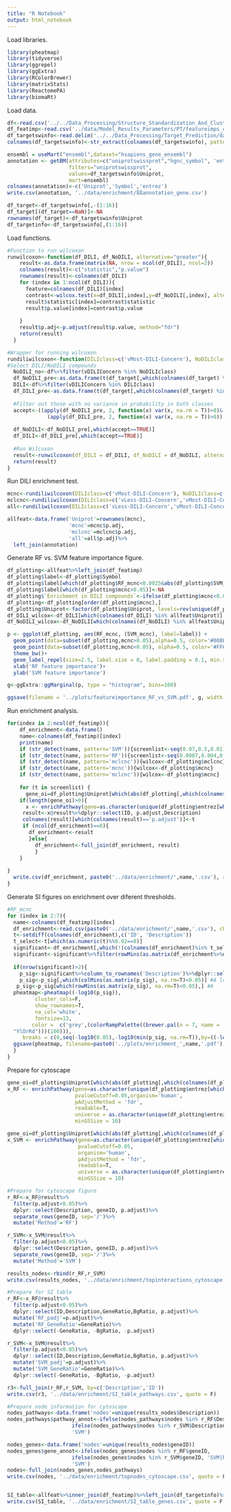 ```yaml
---
title: "R Notebook"
output: html_notebook
---
```

Load libraries.
```r
library(pheatmap)
library(tidyverse)
library(ggrepel)
library(ggExtra)
library(RColorBrewer)
library(matrixStats)
library(ReactomePA)
library(biomaRt)
```
Load data.
```r
df<-read.csv('../../Data_Processing/Structure_Standardization_And_Clustering/data/standardized_compounds_excl_ambiguous.csv')
df_featimp<-read.csv('../data/Model_Results_Parameters/PT/featureimps_coeffs_pt.csv')
df_targetswinfo<-read.delim('../../Data_Processing/Target_Prediction/data/training_set_predicted_targets.txt')
colnames(df_targetswinfo)<-str_extract(colnames(df_targetswinfo), pattern = '\\w+$')

ensembl = useMart("ensembl",dataset="hsapiens_gene_ensembl")
annotation <- getBM(attributes=c("uniprotswissprot","hgnc_symbol", 'entrezgene_id'),
                    filters="uniprotswissprot",
                    values=df_targetswinfo$Uniprot, 
                    mart=ensembl)
colnames(annotation)<-c('Uniprot','Symbol','entrez')
write.csv(annotation, '../data/enrichment/ßßannotation_gene.csv')

df_target<-df_targetswinfo[,-(1:16)]
df_target[(df_target==NaN)]<-NA
rownames(df_target)<-df_targetswinfo$Uniprot
df_targetinfo<-df_targetswinfo[,(1:16)]
```
Load functions.
```r
#Function to run wilcoxon 
runwilcoxon<-function(df_DILI, df_NoDILI, alternative="greater"){
    result<-as.data.frame(matrix(NA, nrow = ncol(df_DILI), ncol=2))
    colnames(result)<-c("statistic","p.value")
    rownames(result)<-colnames(df_DILI)
    for (index in 1:ncol(df_DILI)){
      feature=colnames(df_DILI)[index]
      contrast<-wilcox.test(x=df_DILI[,index],y=df_NoDILI[,index], alternative=alternative)
      result$statistic[index]=contrast$statistic
      result$p.value[index]=contrast$p.value
      
    }
    result$p.adj<-p.adjust(result$p.value, method="fdr")
    return(result)
  }

#Wrapper for running wilcoxon
rundiliwilcoxon<-function(DILIclass=c('vMost-DILI-Concern'), NoDILIclass=c('vNo-DILI-Concern')){
#Select DILI/NoDILI compounds
  NoDILI_no<-df%>%filter(vDILIConcern %in% NoDILIclass)
  df_NoDILI_pre<-as.data.frame(t(df_target[,which(colnames(df_target) %in% NoDILI$PubChem_CID)]))
  DILI<-df%>%filter(vDILIConcern %in% DILIclass)
  df_DILI_pre<-as.data.frame(t(df_target[,which(colnames(df_target) %in% DILI$PubChem_CID)]))
  
  #Filter out those with no variance in probability in both classes
  accept<-((apply(df_NoDILI_pre, 2, function(x) var(x, na.rm = T))>0)&
             (apply(df_DILI_pre, 2, function(x) var(x, na.rm = T))>0))
  
  df_NoDILI<-df_NoDILI_pre[,which(accept==TRUE)]
  df_DILI<-df_DILI_pre[,which(accept==TRUE)]
  
  #Run Wilcoxon
  result<-runwilcoxon(df_DILI = df_DILI, df_NoDILI = df_NoDILI, alternative = "greater")
  return(result)
}
```
Run DILI enrichment test.
```r
mcnc<-rundiliwilcoxon(DILIclass=c('vMost-DILI-Concern'), NoDILIclass=c('vNo-DILI-Concern'))
mclcnc<-rundiliwilcoxon(DILIclass=c('vLess-DILI-Concern','vMost-DILI-Concern'), NoDILIclass=c('vNo-DILI-Concern'))
all<-rundiliwilcoxon(DILIclass=c('vLess-DILI-Concern','vMost-DILI-Concern'), NoDILIclass=c('vNo-DILI-Concern', 'sider_inactive'))

allfeat<-data.frame('Uniprot'=rownames(mcnc),
                    'mcnc'=mcnc$p.adj,
                    'mclcnc'=mclcnc$p.adj,
                    'all'=all$p.adj)%>%
  left_join(annotation)

```
Generate RF vs. SVM feature importance figure.
```r
df_plotting<-allfeat%>%left_join(df_featimp)
df_plotting$label<-df_plotting$Symbol
df_plotting$label[which(df_plotting$RF_mcnc<0.0025&abs(df_plotting$SVM_mcnc)<0.4)]<-NA
df_plotting$label[which(df_plotting$mcnc>0.05)]<-NA
df_plotting$`Enrichment in DILI compounds`<-ifelse(df_plotting$mcnc<0.05,'Significant', 'Insignificant')
df_plotting<-df_plotting[order(df_plotting$mcnc),]
df_plotting$Uniprot<-factor(df_plotting$Uniprot, levels=rev(unique(df_plotting$Uniprot)))
df_DILI_wilcox<-df_DILI[which(colnames(df_DILI) %in% allfeat$Uniprot)]
df_NoDILI_wilcox<-df_NoDILI[which(colnames(df_NoDILI) %in% allfeat$Uniprot)]

p <- ggplot(df_plotting, aes(RF_mcnc, (SVM_mcnc), label=label)) +
  geom_point(data=subset(df_plotting,mcnc>0.05),alpha=0.5, color='#008EA0FF' )+ 
  geom_point(data=subset(df_plotting,mcnc<0.05), alpha=0.5, color='#FF6F00FF' )+ 
  theme_bw()+
  geom_label_repel(size=2.5, label.size = 0, label.padding = 0.1, min.segment.length = 0.1)+
  xlab('RF feature importance')+
  ylab('SVM feature importance')

g<-ggExtra::ggMarginal(p, type = "histogram", bins=100)

ggsave(filename = '../plots/featureimportance_RF_vs_SVM.pdf', g, width = 4.5, height=4.5)
```
Run enrichment analysis.
```r
for(index in 2:ncol(df_featimp)){
    df_enrichment<-data.frame()
    name<-colnames(df_featimp)[index]
    print(name)
    if (str_detect(name, pattern='SVM')){screenlist<-seq(0.07,0.5,0.01)}
    if (str_detect(name, pattern='RF')){screenlist<-seq(0.0007,0.004,0.0001)}
    if (str_detect(name, pattern='mclcnc')){wilcox<-df_plotting$mclcnc}
    if (str_detect(name, pattern='mcnc')){wilcox<-df_plotting$mcnc}
    if (str_detect(name, pattern='mclcnc')){wilcox<-df_plotting$mcnc}
    
    for (t in screenlist) {
      gene_oi=df_plotting$Uniprot[which(abs(df_plotting[,which(colnames(df_plotting)==name)])>t& wilcox<0.05)] 
    if(length(gene_oi)>0){
      x <- enrichPathway(gene=as.character(unique(df_plotting$entrez[which(df_plotting$Uniprot %in% gene_oi)])),pvalueCutoff=0.05,organism='human', pAdjustMethod = 'fdr', readable=T, universe = as.character(unique(df_plotting$entrez)),minGSSize = 10)
     result<-x@result%>%dplyr::select(ID, p.adjust,Description)
     colnames(result)[which(colnames(result)=='p.adjust')]<-t
     if (ncol(df_enrichment)==0){
       df_enrichment<-result
       }else{
         df_enrichment<-full_join(df_enrichment, result)
         }
    }
   
}
  write.csv(df_enrichment, paste0('../data/enrichment/',name,'.csv'), row.names = F)
}
```

Generate SI figures on enrichment over diferent thresholds.
```r
#RF_mcnc
for (index in 2:7){
  name<-colnames(df_featimp)[index]
  df_enrichment<-read.csv(paste0('../data/enrichment/',name,'.csv'), check.names = F)
  t<-setdiff(colnames(df_enrichment),c('ID', 'Description'))
  t_select<-t[which(as.numeric(t)%%0.02==0)]
  significant<-df_enrichment[,which(!(colnames(df_enrichment)%in% t_select))]
  significant<-significant%>%filter(rowMins(as.matrix(df_enrichment%>%dplyr::select(-ID, -Description)), na.rm=T)<0.05)
  
  if(nrow(significant)>2){
    p_sig<-significant%>%column_to_rownames('Description')%>%dplyr::select(-ID)
    p_sig<-p_sig[,which(colMins(as.matrix(p_sig), na.rm=T)<0.05)] #A lot of columns without any significant result!
   p_sig<-p_sig[which(rowMins(as.matrix(p_sig), na.rm=T)<0.05),] #A
  pheatmap<-pheatmap((-log10(p_sig)), 
         cluster_cols=F,
         show_rownames=T,
         na_col='white',
         fontsize=13,
        color =  c('grey',(colorRampPalette((brewer.pal(n = 7, name =
  "YlOrRd")))(100))), 
     breaks = c(0,seq(-log10(0.05),-log10(min(p_sig, na.rm=T)),by=((-log10(min(p_sig, na.rm = T))+log10(0.05))/100))))
  ggsave(pheatmap, filename=paste0('../plots/enrichment_',name,'.pdf'), height = 9, width = 11)
  }
}
```
Prepare for cytoscape
```r
gene_oi=df_plotting$Uniprot[which(abs(df_plotting[,which(colnames(df_plotting)=='RF_mcnc')])>0.0018& wilcox<0.05)] 
x_RF <- enrichPathway(gene=as.character(unique(df_plotting$entrez[which(df_plotting$Uniprot %in% gene_oi)])),
                      pvalueCutoff=0.05,organism='human', 
                      pAdjustMethod = 'fdr', 
                      readable=T, 
                      universe = as.character(unique(df_plotting$entrez)),
                      minGSSize = 10)

gene_oi=df_plotting$Uniprot[which(abs(df_plotting[,which(colnames(df_plotting)=='SVM_mcnc')])>0.23& wilcox<0.05)] 
x_SVM <- enrichPathway(gene=as.character(unique(df_plotting$entrez[which(df_plotting$Uniprot %in% gene_oi)])),
                       pvalueCutoff=0.05,
                       organism='human', 
                       pAdjustMethod = 'fdr', 
                       readable=T, 
                       universe = as.character(unique(df_plotting$entrez)),
                       minGSSize = 10)

#Prepare for cytoscape figure
r_RF<-x_RF@result%>%
  filter(p.adjust<0.05)%>%
  dplyr::select(Description, geneID, p.adjust)%>%
  separate_rows(geneID, sep='/')%>%
  mutate('Method'='RF')

r_SVM<-x_SVM@result%>%
  filter(p.adjust<0.05)%>%
  dplyr::select(Description, geneID, p.adjust)%>%
  separate_rows(geneID, sep='/')%>%
  mutate('Method'='SVM')

results_nodes<-rbind(r_RF,r_SVM)
write.csv(results_nodes, '../data/enrichment/topinteractions_cytoscape.csv', quote = F)

#Prepare for SI table
r_RF<-x_RF@result%>%
  filter(p.adjust<0.05)%>%
  dplyr::select(ID,Description,GeneRatio,BgRatio, p.adjust)%>%
  mutate('RF_padj'=p.adjust)%>%
  mutate('RF_GeneRatio'=GeneRatio)%>%
  dplyr::select(-GeneRatio, -BgRatio, -p.adjust)

r_SVM<-x_SVM@result%>%
  filter(p.adjust<0.05)%>%
  dplyr::select(ID,Description,GeneRatio,BgRatio, p.adjust)%>%
  mutate('SVM_padj'=p.adjust)%>%
  mutate('SVM_GeneRatio'=GeneRatio)%>%
  dplyr::select(-GeneRatio, -BgRatio, -p.adjust)

r3<-full_join(r_RF,r_SVM, by=c('Description','ID'))
write.csv(r3, '../data/enrichment/SI_table_pathways.csv', quote = F)

#Prepare node information for cytoscape
nodes_pathways<-data.frame('nodes'=unique(results_nodes$Description))
nodes_pathways$pathway_annot<-ifelse(nodes_pathways$nodes %in% r_RF$Description, 
                     ifelse(nodes_pathways$nodes %in% r_SVM$Description, 'SVM|RF', 'RF'),
                     'SVM')

nodes_genes<-data.frame('nodes'=unique(results_nodes$geneID))
nodes_genes$gene_annot<-ifelse(nodes_genes$nodes %in% r_RF$geneID, 
                     ifelse(nodes_genes$nodes %in% r_SVM$geneID, 'SVM|RF', 'RF'),
                     'SVM')
nodes<-full_join(nodes_genes,nodes_pathways)
write.csv(nodes, '../data/enrichment/topnodes_cytoscape.csv', quote = F)


SI_table<-allfeat%>%inner_join(df_featimp)%>%left_join(df_targetinfo)%>%filter(RF_mcnc>0.0018|SVM_mcnc>0.23)%>%filter(mcnc<0.05)%>%dplyr::select(Symbol,Name, Protein_Classification, RF_mcnc, SVM_mcnc)
write.csv(SI_table, '../data/enrichment/SI_table_genes.csv', quote = F, row.names = F)
```





